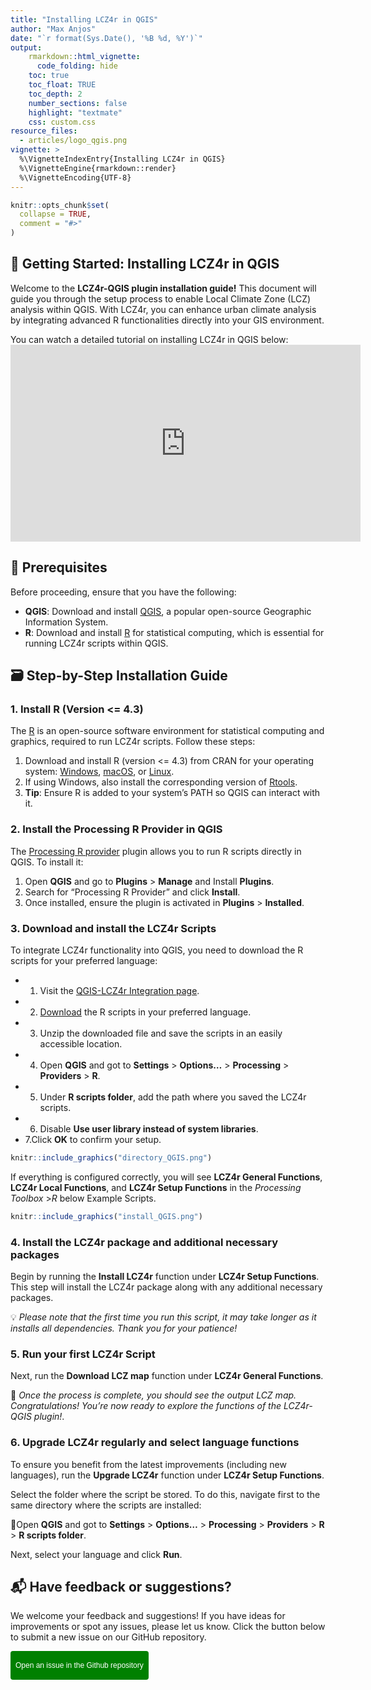 ```yaml
---
title: "Installing LCZ4r in QGIS"
author: "Max Anjos"
date: "`r format(Sys.Date(), '%B %d, %Y')`"
output:
    rmarkdown::html_vignette:
      code_folding: hide
    toc: true
    toc_float: TRUE
    toc_depth: 2
    number_sections: false
    highlight: "textmate"
    css: custom.css
resource_files:
  - articles/logo_qgis.png
vignette: >
  %\VignetteIndexEntry{Installing LCZ4r in QGIS}
  %\VignetteEngine{rmarkdown::render}
  %\VignetteEncoding{UTF-8}
---
```


```r
knitr::opts_chunk$set(
  collapse = TRUE,
  comment = "#>"
)
```

## 🚀 Getting Started: Installing LCZ4r in QGIS

Welcome to the **LCZ4r-QGIS plugin installation guide!** This document will guide you through the setup process to enable Local Climate Zone (LCZ) analysis within QGIS. With LCZ4r, you can enhance urban climate analysis by integrating advanced R functionalities directly into your GIS environment.

You can watch a detailed tutorial on installing LCZ4r in QGIS below: <!-- Embedded Video --> <iframe width="560" height="315" 
        src="https://www.youtube.com/embed/qG_BbyDb-P8" 
        title="Installing LCZ4r in QGIS" 
        frameborder="0" allow="accelerometer; autoplay; clipboard-write; encrypted-media; gyroscope; picture-in-picture" 
        allowfullscreen></iframe>

## 📌 Prerequisites

Before proceeding, ensure that you have the following:

-   **QGIS**: Download and install [QGIS](https://qgis.org/), a popular open-source Geographic Information System.
-   **R**: Download and install [R](https://www.r-project.org/) for statistical computing, which is essential for running LCZ4r scripts within QGIS.

## 🗃 Step-by-Step Installation Guide

### 1. Install R (Version <= 4.3)

The [R](https://www.r-project.org/) is an open-source software environment for statistical computing and graphics, required to run LCZ4r scripts. Follow these steps:

1.  Download and install R (version <= 4.3) from CRAN for your operating system: [Windows](https://cran.r-project.org/bin/windows/base/old/4.3.3/), [macOS](https://cran.r-project.org/bin/macosx/big-sur-arm64/base/), or [Linux](https://www.r-project.org/).
2.  If using Windows, also install the corresponding version of [Rtools](https://cran.r-project.org/bin/windows/Rtools/). 
3.  **Tip**: Ensure R is added to your system’s PATH so QGIS can interact with it.

### 2. Install the Processing R Provider in QGIS

The [Processing R provider](https://north-road.github.io/qgis-processing-r/) plugin allows you to run R scripts directly in QGIS. To install it:

1.  Open **QGIS** and go to **Plugins** \> **Manage** and Install **Plugins**.
2.  Search for "Processing R Provider" and click **Install**.
3.  Once installed, ensure the plugin is activated in **Plugins** \> **Installed**.

### 3. Download and install the LCZ4r Scripts

To integrate LCZ4r functionality into QGIS, you need to download the R scripts for your preferred language:

-   

    1.  Visit the [QGIS-LCZ4r Integration page](https://bymaxanjos.github.io/LCZ4r/articles/examples.html).

-   

    2.  [Download](https://bymaxanjos.github.io/LCZ4r/articles/examples.html#multilingual-plugins) the R scripts in your preferred language.

-   

    3.  Unzip the downloaded file and save the scripts in an easily accessible location.

-   

    4.  Open **QGIS** and got to **Settings** \> **Options...** \> **Processing** \> **Providers** \> **R**.

-   

    5.  Under **R scripts folder**, add the path where you saved the LCZ4r scripts.

-   

    6.  Disable **Use user library instead of system libraries**.

-   7.Click **OK** to confirm your setup.

```r
knitr::include_graphics("directory_QGIS.png")
```

If everything is configured correctly, you will see **LCZ4r General Functions**, **LCZ4r Local Functions**, and **LCZ4r Setup Functions** in the *Processing Toolbox* \>*R* below Example Scripts.

```r
knitr::include_graphics("install_QGIS.png")
```

### 4. Install the LCZ4r package and additional necessary packages

Begin by running the **Install LCZ4r** function under **LCZ4r Setup Functions**. This step will install the LCZ4r package along with any additional necessary packages.

💡 *Please note that the first time you run this script, it may take longer as it installs all dependencies. Thank you for your patience!*

### 5. Run your first LCZ4r Script

Next, run the **Download LCZ map** function under **LCZ4r General Functions**.

🌟 *Once the process is complete, you should see the output LCZ map. Congratulations! You're now ready to explore the functions of the LCZ4r-QGIS plugin!*.

### 6. Upgrade LCZ4r regularly and select language functions

To ensure you benefit from the latest improvements (including new languages), run the **Upgrade LCZ4r** function under **LCZ4r Setup Functions**.

Select the folder where the script be stored. To do this, navigate first to the same directory where the scripts are installed:

🌟Open **QGIS** and got to **Settings** \> **Options...** \> **Processing** \> **Providers** \> **R** \> **R scripts folder**.

Next, select your language and click **Run**.

## 📬 Have feedback or suggestions?

We welcome your feedback and suggestions! If you have ideas for improvements or spot any issues, please let us know. Click the button below to submit a new issue on our GitHub repository.

<button type="button" class="btn" style="background-color: #008000; color: white; padding: .25rem .5rem; font-size: .75rem; border: none; border-radius: .25rem;">

<a href='https://github.com/ByMaxAnjos/QGIS-LCZ4r-Multilingual/issues/new'style="text-decoration: none; color: white;"> Open an issue in the Github repository </a>

</button>
